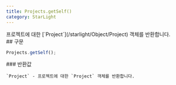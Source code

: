 ```yaml
---
title: Projects.getSelf()
category: StarLight
---
```


<Section>
  프로젝트에 대한 [`Project`](/starlight/Object/Project) 객체를 반환합니다.
</Section>
<Section>
  ## 구문

  ~~~js
  Projects.getSelf();
  ~~~

  <Section>
    ### 반환값

    `Project` - 프로젝트에 대한 `Project` 객체를 반환합니다.
  </Section>
</Section>